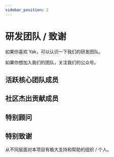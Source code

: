 ```yaml
---
sidebar_position: 2
---
```


# 研发团队 / 致谢

如果你喜欢 Yak，可以认识一下我们的研发团队。

如果你想加入我们的团队，关注我们的公众号。

## 活跃核心团队成员


<Owner/>

## 社区杰出贡献成员

<Contributors/>

## 特别顾问

<Consultant/>

## 特别致谢

从不同层面对本项目有极大支持和帮助的组织 / 个人。

<ThanksFor/>

